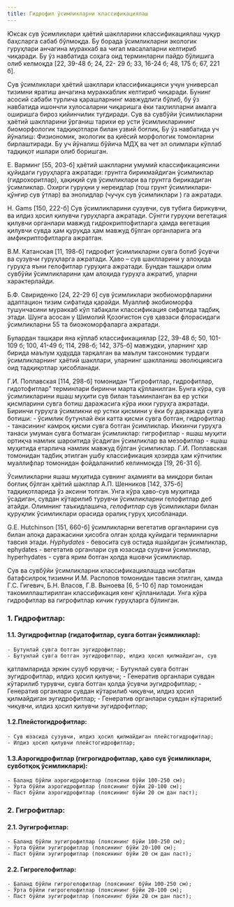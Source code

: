 ```yaml
---
title: Гидрофил ўсимликларни классификациялаш
---
```


Юксак сув ўсимликлари ҳаётий шаклларини классификациялаш чуқур
баҳсларга сабаб бўлмоқда. Бу борада ўсимликларни экологик гуруҳлари
анчагина мураккаб ва чигал масалаларни келтириб чиқаради. Бу ўз навбатида
соҳага оид терминларни пайдо бўлишига олиб келмоқда [22, 39-48 б; 24, 22-
29 б; 33, 16-24 б; 48, 175 б; 67, 221 б]. 

Сув ўсимликлари ҳаётий шакллари классификацияси учун универсал
тизимни яратиш анчагина мураккаблик келтириб чиқаради. Бунинг асосий
сабаби турлича қарашларнинг мавжудлиги бўлиб, бу ўз навбатида ишончли
хулосаларни чиқаришга ёки таҳлилларни амалга оширишга бироз
қийинчилик туғдиради. Сув ва сувбўйи ўсимликларни ҳаётий шаклларини
ўрганиш тарихи ер усти ўсимликларининг биоморфологик тадқиқотлари
билан узвий боғлиқ. Бу ўз навбатида уч йўналиш: Физиономик, экологик ва
қиёсий морфологик томонларни бирлаштиради. Бу уч йўналиш бўйича МДҲ
ва чет эл олимлари кўплаб тадқиқот ишлари олиб боришган.

Е. Варминг [55, 203-б] ҳаётий шаклларни умумий классификациясини
қуйидаги гуруҳларга ажратади: грунтга бирикмайдиган ўсимликлар
(гидрохоритлар), ҳақиқий сув ўсимликлари ва грунтга бирикадиган
ўсимликлар. Охирги гуруҳни у нереидлар (тош грунт ўсимликлари-қўнғир
сув ўтлар) ва энолидлар (чучук сув ўсимликлари ) га ажратади.

H. Gams [150, 222-б] Сув ўсимликларини сузувчи, сув тубига бирикувчи,
ва илдиз ҳосил қилувчи гуруҳларга ажратади. Сўнгги гуруҳни вегетация
қилувчи органлари мавжуд гидрокриптофитларга ҳамда вегетация қилувчи
сувда ҳам қуруқда ҳам мавжуд бўлган органларига эга амфикриптофитларга
ажратган.

В.М. Катанская [11, 198-б] гидрофит ўсимликларни сувга ботиб ўсувчи
ва сузувчи гуруҳларга ажратади. Ҳаво – сув шаклларини у алоҳида гуруҳга
яъни гелофитлар гуруҳига ажратади. Бундан ташқари олим сувбўйи
ўсимликларини ҳам алоҳида гуруҳга ажратиб, уларни характерлайди.

Б.Ф. Свириденко [24, 22-29 б] сув ўсимликлари экобиоморфларини
адаптацион тизим сифатида қарайди. Муаллиф экобиоморфа тушунчасини
мураккаб кўп табақали классификация сифатида тадбиқ этади. Шунга асосан
у Шимолий Қозоғистон сув ҳавзаси флорасидаги ўсимликларни 55 та
биоэкоморфаларга ажратади.

Булардан ташқари яна кўплаб классификациялар [22, 39-48 б; 50, 101-
109 б; 100, 41-49 б; 114, 298-б; 142, 375-б] мавжудки, уларнинг ҳар бирида
маълум ҳудудда тарқалган ва маълум таксономик турдаги ўсимликларнинг
ҳаётий шакллари, уларнинг шаклланиш эволюциясига оид тадқиқотлар
ҳисобланади.

Г.И. Поплавская [114, 298-б] томонидан “Гигрофитлар, гидрофитлар,
гидотофитлар” терминлари биринчи марта қўлланилган. Бунга кўра, сув
ўсимликларини яшаш муҳити сув билан таъминланган ва ер устки
қисмларини сувга ботиш даражасига кўра икки гуруҳга ажратади. Биринчи
гуруҳга ўсимликни ер устки қисмини у ёки бу даражада сувга ботиши: -
ўсимлик бутунлай ёки катта қисми сувга ботган, гидрофитлар - танасининг
камроқ қисми сувга ботган ўсимликлар. Иккинчи гуруҳга танаси умуман
сувга ботмаган ўсимликлар: гигрофитлар - яшаш муҳити ортиқча намлик
шароитида ўсадиган ўсимликлар ва мезофитлар - яшаш муҳитида етарлича
намлик мавжуд бўлган ўсимликлар. Г.И. Поплавская томонидан тадбиқ
этилган ушбу классификация ҳозирда ҳам кўпчилик муаллифлар томонидан
фойдаланилиб келинмоқда [19, 26-31 б].

Ўсимликларни яшаш муҳитида сувнинг аҳамияти ва миқдори билан
боғлиқ бўлган ҳаётий шакллар А.П. Шенников [142, 375-б] тадқиқотларида
ўз аксини топган. Унга кўра ҳаво-сув муҳитида ўсадиган, сувдан кўтарилиб
турувчи ўсимликларни гелофитлар деб атайди. Олимнинг таъкидлашича,
*гелофитлар* сув ўсимликлари билан қуруқлик ўсимликлари орасида оралиқ
гуруҳ ҳисобланади.

G.E. Hutchinson [151, 660-б] ўсимликларни вегетатив органларини сув
билан алоқа даражасини ҳисобга олган ҳолда қуйидаги терминларни тавсия
этади. *Hyphydates* - бевосита сув остида яшайдиган ўсимликлар, ephydates -
вегетатив органлари сув юзасида сузувчи ўсимликлар, hyperhydates - сувга
ярим ботган ҳолда яшовчи ўсимликлар.

Сув ва сувбўйи ўсимликларни классификациялашда нисбатан
батафсилроқ тизимни И.М. Распопов томонидан тавсия этилган, ҳамда Г.С.
Гигевич, Б.Н. Власов, Г.В. Выноева [6, 5-10 б] лар томонидан
такомиллаштирилган классификация кенг қўлланилади. Унга кўра
гидрофитлар ва гигрофитлар кичик гуруҳларга бўлинган.

### **1. Гидрофитлар:**
#### **1.1. Эугидрофитлар** (гидатофитлар, сувга ботган ўсимликлар):
    - Бутунлай сувга ботган эугидрофитлар;
    - Бутунлай сувга ботган эугидрофитлар, илдиз ҳосил қилмайдиган, сув
қатламларида эркин сузуб юрувчи;
    - Бутунлай сувга ботган эугидрофитлар, илдиз ҳосил қилувчи;
    - Генератив органлари сувдан кўтарилиб турувчи, сувга ботган ҳолда
ўсувчи эугидрофитлар;
    - Генератив органлари сувдан кўтарилиб чиқувчи, илдиз ҳосил
қилмайдиган эугидрофитлар;
    - Генератив органлари сувдан кўтарилиб чиқувчи, илдиз ҳосил қилувчи
эугидрофитлар;

#### **1.2.Плейстогидрофитлар:**
    - Сув юзасида сузувчи, илдиз ҳосил қилмайдиган плейстогидрофитлар;
    - Илдиз ҳосил қилувчи плейстогидрофитлар;

#### **1.3.Аэрогидрофитлар** (гигрогидрофитлар, ҳаво сув ўсимликлари, сувботқоқ ўсимликлари):
    - Баланд бўйли аэрогидрофитлар (поясини бўйи 100-250 см);
    - Ўрта бўйли аэрогидрофитлар (поясининг бўйи 20-100 см);
    - Паст бўйли аэрогидрофитлар (поясининг бўйи 20 см дан паст);


### **2. Гигрофитлар:**
#### **2.1. Эугигрофитлар:**
    - Баланд бўйли эугигрофитлар (поясининг бўйи 100-250 см);
    - Ўрта бўйли эугигрофитлар (поясининг бўйи 20-100 см);
    - Паст бўйли эугигрофитлар (поясининг бўйи 20 см дан паст);

#### **2.2. Гигрогелофитлар:**
    - Баланд бўйли гигрогелофитлар (поясининг бўйи 100-250 см);
    - Ўрта бўйли гигрогелофитлар (поясининг бўйи 20-100 см);
    - Паст бўйли эугигрофитлар (поясининг бўйи 20 см дан паст);
